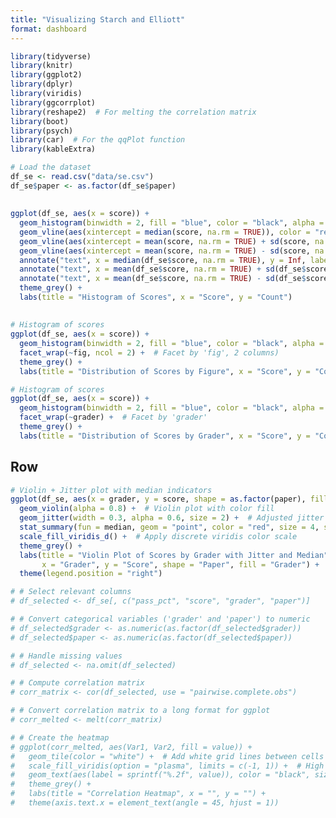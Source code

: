 ```yaml
---
title: "Visualizing Starch and Elliott"
format: dashboard
---
```



```r
library(tidyverse)
library(knitr)
library(ggplot2)
library(dplyr)
library(viridis)
library(ggcorrplot)
library(reshape2)  # For melting the correlation matrix
library(boot)
library(psych)
library(car)  # For the qqPlot function
library(kableExtra)
```


```r
# Load the dataset
df_se <- read.csv("data/se.csv")
df_se$paper <- as.factor(df_se$paper)
```

##

<!-- ```{r}
# Summarize the data
# summary_stats <- df_se %>%
#   dplyr::summarise(
#     median = median(score),  # creates new variable called `median` from the output of `median(score)`
    # mean = mean(score),      # creates new variable called `mean` from the output of `mean(score)`
    # IQR = IQR(score),
    # var = var(score),
    # sd = sd(score)
  )

# Print the summary statistics as a nicely formatted table
# kable(summary_stats, caption = "Summary Statistics")
``` -->

```r
ggplot(df_se, aes(x = score)) +
  geom_histogram(binwidth = 2, fill = "blue", color = "black", alpha = 0.7) +
  geom_vline(aes(xintercept = median(score, na.rm = TRUE)), color = "red", linetype = "dashed", size = 1) +
  geom_vline(aes(xintercept = mean(score, na.rm = TRUE) + sd(score, na.rm = TRUE)), color = "orange", linetype = "dotted", size = 1) +
  geom_vline(aes(xintercept = mean(score, na.rm = TRUE) - sd(score, na.rm = TRUE)), color = "orange", linetype = "dotted", size = 1) +
  annotate("text", x = median(df_se$score, na.rm = TRUE), y = Inf, label = paste0("Median = ", round(median(df_se$score, na.rm = TRUE), 2)), vjust = -0.5, color = "red") +
  annotate("text", x = mean(df_se$score, na.rm = TRUE) + sd(df_se$score, na.rm = TRUE), y = Inf, label = paste0("+1 SD = ", round(mean(df_se$score, na.rm = TRUE) + sd(df_se$score, na.rm = TRUE), 2)), vjust = -1.5, color = "orange") +
  annotate("text", x = mean(df_se$score, na.rm = TRUE) - sd(df_se$score, na.rm = TRUE), y = Inf, label = paste0("-1 SD = ", round(mean(df_se$score, na.rm = TRUE) - sd(df_se$score, na.rm = TRUE), 2)), vjust = -1.5, color = "orange") +
  theme_grey() +
  labs(title = "Histogram of Scores", x = "Score", y = "Count")
```

##

```r
# Histogram of scores
ggplot(df_se, aes(x = score)) +
  geom_histogram(binwidth = 2, fill = "blue", color = "black", alpha = 0.7) +
  facet_wrap(~fig, ncol = 2) +  # Facet by 'fig', 2 columns) 
  theme_grey() +
  labs(title = "Distribution of Scores by Figure", x = "Score", y = "Count")
```







```r
# Histogram of scores
ggplot(df_se, aes(x = score)) +
  geom_histogram(binwidth = 2, fill = "blue", color = "black", alpha = 0.7) +
  facet_wrap(~grader) +  # Facet by 'grader'
  theme_grey() +
  labs(title = "Distribution of Scores by Grader", x = "Score", y = "Count")
```

## Row 


```r
# Violin + Jitter plot with median indicators
ggplot(df_se, aes(x = grader, y = score, shape = as.factor(paper), fill = grader)) +
  geom_violin(alpha = 0.8) +  # Violin plot with color fill
  geom_jitter(width = 0.3, alpha = 0.6, size = 2) +  # Adjusted jitter properties
  stat_summary(fun = median, geom = "point", color = "red", size = 4, shape = 23, fill = "red") +  # Median indicator in red
  scale_fill_viridis_d() +  # Apply discrete viridis color scale
  theme_grey() +
  labs(title = "Violin Plot of Scores by Grader with Jitter and Median",
       x = "Grader", y = "Score", shape = "Paper", fill = "Grader") +
  theme(legend.position = "right")
```



```r

# # Select relevant columns
# df_selected <- df_se[, c("pass_pct", "score", "grader", "paper")]

# # Convert categorical variables ('grader' and 'paper') to numeric
# df_selected$grader <- as.numeric(as.factor(df_selected$grader))
# df_selected$paper <- as.numeric(as.factor(df_selected$paper))

# # Handle missing values
# df_selected <- na.omit(df_selected)  

# # Compute correlation matrix
# corr_matrix <- cor(df_selected, use = "pairwise.complete.obs")

# # Convert correlation matrix to a long format for ggplot
# corr_melted <- melt(corr_matrix)

# # Create the heatmap
# ggplot(corr_melted, aes(Var1, Var2, fill = value)) +
#   geom_tile(color = "white") +  # Add white grid lines between cells
#   scale_fill_viridis(option = "plasma", limits = c(-1, 1)) +  # High contrast colors
#   geom_text(aes(label = sprintf("%.2f", value)), color = "black", size = 4) +  # Add correlation values
#   theme_grey() +
#   labs(title = "Correlation Heatmap", x = "", y = "") +
#   theme(axis.text.x = element_text(angle = 45, hjust = 1))
```


